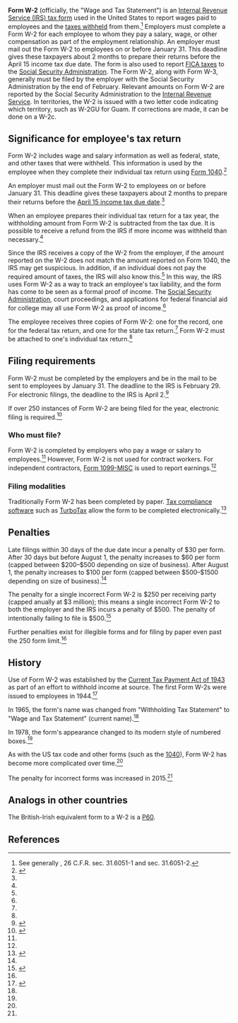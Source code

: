 '''Form W-2''' (officially, the "Wage and Tax Statement") is an [[IRS tax forms|Internal Revenue Service (IRS) tax form]] used in the United States to report wages paid to employees and the [[Tax withholding in the United States|taxes withheld]] from them.<ref>See generally {{usc|26|6051}}, 26 C.F.R. sec. 31.6051-1 and sec. 31.6051-2.</ref> Employers must complete a Form W-2 for each employee to whom they pay a salary, wage, or other compensation as part of the employment relationship. An employer must mail out the Form W-2 to employees on or before January 31. This deadline gives these taxpayers about 2 months to prepare their returns before the April 15 income tax due date. The form is also used to report [[Federal Insurance Contributions Act tax|FICA taxes]] to the [[Social Security Administration]]. The Form W-2, along with Form W-3, generally must be filed by the employer with the Social Security Administration by the end of February. Relevant amounts on Form W-2 are reported by the Social Security Administration to the [[Internal Revenue Service]]. In  territories, the W-2 is issued with a two letter code indicating which territory, such as W-2GU for Guam. If corrections are made, it can be done on a W-2c.

==Significance for employee's tax return==

Form W-2 includes wage and salary information as well as federal, state, and other taxes that were withheld. This information is used by the employee when they complete their individual tax return using [[Form 1040]].<ref name="turbo_w2">{{cite web |url=https://turbotax.intuit.com/tax-tools/tax-tips/IRS-Tax-Forms/What-is-a-W-2-Form-/INF14812.html |title=What is a W-2 Form? |accessdate=January 25, 2016 |date=2015}}</ref>

An employer must mail out the Form W-2 to employees on or before January 31. This deadline gives these taxpayers about 2 months to prepare their returns before the [[Tax Day|April 15 income tax due date]].<ref name="turbo_w2" />

When an employee prepares their individual tax return for a tax year, the withholding amount from Form W-2 is subtracted from the tax due. It is possible to receive a refund from the IRS if more income was withheld than necessary.<ref name="turbo_w2" />

Since the IRS receives a copy of the W-2 from the employer, if the amount reported on the W-2 does not match the amount reported on Form 1040, the IRS may get suspicious. In addition, if an individual does not pay the required amount of taxes, the IRS will also know this.<ref name="turbo_w2" /> In this way, the IRS uses Form W-2 as a way to track an employee's tax liability, and the form has come to be seen as a formal proof of income. The [[Social Security Administration]], court proceedings, and applications for federal financial aid for college may all use Form W-2 as proof of income.<ref name="ambar" />

The employee receives three copies of Form W-2: one for the record, one for the federal tax return, and one for the state tax return.<ref name="ambar" /> Form W-2 must be attached to one's individual tax return.<ref name="turbo_w2" />

==Filing requirements==

Form W-2 must be completed by the employers and be in the mail to be sent to employees by January 31. The deadline to the IRS is February 29. For electronic filings, the deadline to the IRS is April 2.<ref name="chron">{{cite web |url=http://smallbusiness.chron.com/penalties-employers-late-w2s-22027.html |title=What Are the Penalties to Employers for Late W-2s? |accessdate=January 25, 2016 |last=Myers |first=Cynthia}}</ref>

If over 250 instances of Form W-2 are being filed for the year, electronic filing is required.<ref name="tc801">{{cite web |url=https://www.irs.gov/taxtopics/tc801.html |title=Topic 801 - Who Must File Information Returns Electronically |accessdate=January 24, 2016 |publisher=Internal Revenue Service}}</ref>

===Who must file?===

Form W-2 is completed by employers who pay a wage or salary to employees.<ref name=investopedia_w2" /> However, Form W-2 is not used for contract workers. For independent contractors, [[Form 1099-MISC]] is used to report earnings.<ref name="turbo_w2" />

===Filing modalities===

Traditionally Form W-2 has been completed by paper. [[Tax compliance software]] such as [[TurboTax]] allow the form to be completed electronically.<ref name="investopedia_w2">{{cite web |url=http://www.investopedia.com/terms/w/w2form.asp |title=W-2 Form |accessdate=January 25, 2016}}</ref>

==Penalties==

Late filings within 30 days of the due date incur a penalty of $30 per form. After 30 days but before August 1, the penalty increases to $60 per form (capped between $200–$500 depending on size of business). After August 1, the penalty increases to $100 per form (capped between $500–$1500 depending on size of business).<ref name="chron" />

The penalty for a single incorrect Form W-2 is $250 per receiving party (capped anually at $3 million); this means a single incorrect Form W-2 to both the employer and the IRS incurs a penalty of $500. The penalty of intentionally failing to file is $500.<ref name="lexology">{{cite web |url=http://www.lexology.com/library/detail.aspx?g=dab5213a-aca5-4271-98b5-853a4af84e4a |title= Penalties for incorrect W-2, 1099s just doubled |accessdate=January 25, 2016 |date=July 22, 2015 |authors=Sharon B. Bauman, Alan M. Brunswick, Esra Acikalin Hudson, Sandra R. King, Stanley W. Levy and Mandana Massoumi}}</ref>

Further penalties exist for illegible forms and for filing by paper even past the 250 form limit.<ref name="chron" />

==History==

Use of Form W-2 was established by the [[Current Tax Payment Act of 1943]] as part of an effort to withhold income at source. The first Form W-2s were issued to employees in 1944.<ref name="ambar">{{cite web |url=https://www.americanbar.org/publications/insights_on_law_andsociety/15/winter-2015/getting-to-know-irs-w2-form.html |title=Getting to Know the IRS W-2 Form |accessdate=January 25, 2016 |publisher=American Bar Association}}</ref>

In 1965, the form's name was changed from "Withholding Tax Statement" to "Wage and Tax Statement" (current name).<ref name="ambar" />

In 1978, the form's appearance changed to its modern style of numbered boxes.<ref name="ambar" />

As with the US tax code and other forms (such as the [[Form 1040#History|1040]]), Form W-2 has become more complicated over time.<ref name="ambar" />

The penalty for incorrect forms was increased in 2015.<ref name="lexology" />

==Analogs in other countries==

The British-Irish equivalent form to a W-2 is a [[P60]].

==References==

{{reflist|30em}}
